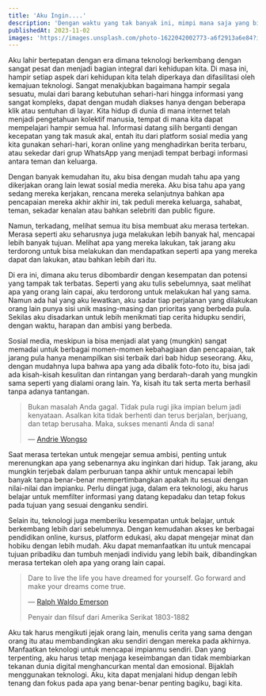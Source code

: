 ```yaml
---
title: 'Aku Ingin....'
description: 'Dengan waktu yang tak banyak ini, mimpi mana saja yang bisa aku wujudkan?'
publishedAt: 2023-11-02
images: 'https://images.unsplash.com/photo-1622042002773-a6f2913a6e84?ixlib=rb-4.0.3&ixid=M3wxMjA3fDB8MHxwaG90by1wYWdlfHx8fGVufDB8fHx8fA%3D%3D'
---
```


Aku lahir bertepatan dengan era dimana teknologi berkembang dengan sangat pesat dan menjadi bagian integral dari kehidupan kita. Di masa ini, hampir setiap aspek dari kehidupan kita telah diperkaya dan difasilitasi oleh kemajuan teknologi. Sangat menakjubkan bagaimana hampir segala sesuatu, mulai dari barang kebutuhan sehari-hari hingga informasi yang sangat kompleks, dapat dengan mudah diakses hanya dengan beberapa klik atau sentuhan di layar. Kita hidup di dunia di mana internet telah menjadi pengetahuan kolektif manusia, tempat di mana kita dapat mempelajari hampir semua hal. Informasi datang silih berganti dengan kecepatan yang tak masuk akal, entah itu dari platform sosial media yang kita gunakan sehari-hari, koran online yang menghadirkan berita terbaru, atau sekedar dari grup WhatsApp yang menjadi tempat berbagi informasi antara teman dan keluarga.

Dengan banyak kemudahan itu, aku bisa dengan mudah tahu apa yang dikerjakan orang lain lewat sosial media mereka. Aku bisa tahu apa yang sedang mereka kerjakan, rencana mereka selanjutnya bahkan apa pencapaian mereka akhir akhir ini, tak peduli mereka keluarga, sahabat, teman, sekadar kenalan atau bahkan selebriti dan public figure.

Namun, terkadang, melihat semua itu bisa membuat aku merasa tertekan. Merasa seperti aku seharusnya juga melakukan lebih banyak hal, mencapai lebih banyak tujuan. Melihat apa yang mereka lakukan, tak jarang aku terdorong untuk bisa melakukan dan mendapatkan seperti apa yang mereka dapat dan lakukan, atau bahkan lebih dari itu.

Di era ini, dimana aku terus dibombardir dengan kesempatan dan potensi yang tampak tak terbatas. Seperti yang aku tulis sebelumnya, saat melihat apa yang orang lain capai, aku terdorong untuk melakukan hal yang sama. Namun ada hal yang aku lewatkan, aku sadar tiap perjalanan yang dilakukan orang lain punya sisi unik masing-masing dan prioritas yang berbeda pula. Sekilas aku disadarkan untuk lebih menikmati tiap cerita hidupku sendiri, dengan waktu, harapan dan ambisi yang berbeda.

Sosial media, meskipun ia bisa menjadi alat yang (mungkin) sangat memadai untuk berbagai momen-momen kebahagiaan dan pencapaian, tak jarang pula hanya menampilkan sisi terbaik dari bab hidup seseorang. Aku, dengan mudahnya lupa bahwa apa yang ada dibalik foto-foto itu, bisa jadi ada kisah-kisah kesulitan dan rintangan yang berdarah-darah yang mungkin sama seperti yang dialami orang lain. Ya, kisah itu tak serta merta berhasil tanpa adanya tantangan.

> Bukan masalah Anda gagal. Tidak pula rugi
> jika impian belum jadi kenyataan. Asalkan kita tidak berhenti dan terus
> berjalan, berjuang, dan tetap berusaha. Maka, sukses menanti Anda di
> sana!
>
> ― [Andrie Wongso](https://jagokata.com/kata-bijak/dari-andrie_wongso.html)

Saat merasa tertekan untuk mengejar semua ambisi, penting untuk merenungkan apa yang sebenarnya aku inginkan dari hidup. Tak jarang, aku mungkin terjebak dalam perburuan tanpa akhir untuk mencapai lebih banyak tanpa benar-benar mempertimbangkan apakah itu sesuai dengan nilai-nilai dan impianku. Perlu diingat juga, dalam era teknologi, aku harus belajar untuk memfilter informasi yang datang kepadaku dan tetap fokus pada tujuan yang sesuai denganku sendiri.

Selain itu, teknologi juga memberiku kesempatan untuk belajar, untuk berkembang lebih dari sebelumnya. Dengan kemudahan akses ke berbagai pendidikan online, kursus, platform edukasi, aku dapat mengejar minat dan hobiku dengan lebih mudah. Aku dapat memanfaatkan itu untuk mencapai tujuan pribadiku dan tumbuh menjadi individu yang lebih baik, dibandingkan merasa tertekan oleh apa yang orang lain capai.

> Dare to live the life you have dreamed for yourself. Go forward and make your dreams come true.
>
> ― [Ralph Waldo Emerson](https://jagokata.com/kata-bijak/dari-ralph_waldo_emerson.html)
>
> Penyair dan filsuf dari Amerika Serikat 1803-1882

Aku tak harus mengikuti jejak orang lain, menulis cerita yang sama dengan orang itu atau membandingkan aku sendiri dengan mereka pada akhirnya. Manfaatkan teknologi untuk mencapai impianmu sendiri. Dan yang terpenting, aku harus tetap menjaga keseimbangan dan tidak membiarkan tekanan dunia digital menghancurkan mental dan emosional. Bijaklah menggunakan teknologi. Aku, kita dapat menjalani hidup dengan lebih tenang dan fokus pada apa yang benar-benar penting bagiku, bagi kita.
